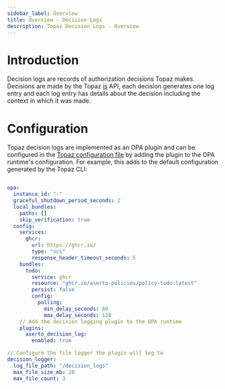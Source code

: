 ```yaml
---
sidebar_label: Overview
title: Overview - Decision Logs
description: Topaz Decision Logs - Overview
---
```


# Introduction

Decision logs are records of authorization decisions Topaz makes. Decisions are made by the Topaz [is](/docs/authorizer-guide/is) API, 
each decision generates one log entry and each log entry has details about the decision including the context in which it was made.

# Configuration

Topaz decision logs are implemented as an OPA plugin and can be configured in the [Topaz configuration file](/docs/command-line-interface/topaz-cli/configuration) 
by adding the plugin to the OPA runtime's configuration. For example, this adds to the default configuration generated by the Topaz CLI:

```yaml

opa:
  instance_id: "-"
  graceful_shutdown_period_seconds: 2  
  local_bundles:
    paths: []
    skip_verification: true
  config:
    services:      
      ghcr:
        url: https://ghcr.io/
        type: "oci"
        response_header_timeout_seconds: 5
    bundles:      
      todo:
        service: ghcr    
        resource: "ghcr.io/aserto-policies/policy-todo:latest"
        persist: false
        config:          
          polling:
            min_delay_seconds: 60
            max_delay_seconds: 120
    // Add the decision logging plugin to the OPA runtime
    plugins:
      aserto_decision_log:
        enabled: true

// Configure the file logger the plugin will log to
decision_logger:
  log_file_path: "/decision_logs"
  max_file_size_mb: 20
  max_file_count: 3
```